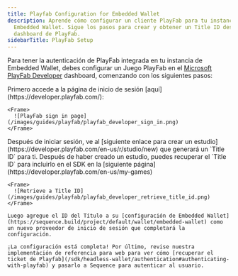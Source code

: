 ```yaml
---
title: Playfab Configuration for Embedded Wallet
description: Aprende cómo configurar un cliente PlayFab para tu instancia de
  Embedded Wallet. Sigue los pasos para crear y obtener un Title ID desde el
  dashboard de PlayFab.
sidebarTitle: PlayFab Setup
---
```


Para tener la autenticación de PlayFab integrada en tu instancia de Embedded Wallet, debes configurar un Juego PlayFab en el [Microsoft PlayFab Developer](https://developer.playfab.com/) dashboard, comenzando con los siguientes pasos:

<Steps>
  <Step title="Sign Up / Sign In">
    Primero accede a la página de inicio de sesión [aquí](https://developer.playfab.com/):

    <Frame>
      ![PlayFab sign in page](/images/guides/playfab/playfab_developer_sign_in.png)
    </Frame>
  </Step>

  <Step title="Create a New Studio">
    Después de iniciar sesión, ve al [siguiente enlace para crear un estudio](https://developer.playfab.com/en-us/r/studio/new) que generará un `Title ID` para ti.
  </Step>

  <Step title="Retrieve a Title ID">
    Después de haber creado un estudio, puedes recuperar el `Title ID` para incluirlo en el SDK en la [siguiente página](https://developer.playfab.com/en-us/my-games)

    <Frame>
      ![Retrieve a Title ID](/images/guides/playfab/playfab_developer_retrieve_title_id.png)
    </Frame>

    Luego agregue el ID del Título a su [configuración de Embedded Wallet](https://sequence.build/project/default/wallet/embedded-wallet) como un nuevo proveedor de inicio de sesión que completará la configuración.

    ¡La configuración está completa! Por último, revise nuestra implementación de referencia para web para ver cómo [recuperar el ticket de Playfab](/sdk/headless-wallet/authentication#authenticating-with-playfab) y pasarlo a Sequence para autenticar al usuario.
  </Step>
</Steps>

